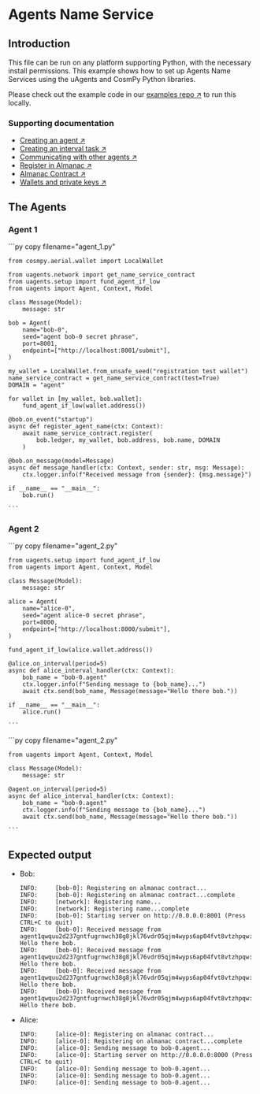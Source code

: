 
# Agents Name Service

## Introduction

This file can be run on any platform supporting Python, with the necessary install permissions. This example shows how to set up Agents Name Services using the uAgents and CosmPy Python libraries.

Please check out the example code in our [examples repo ↗️](https://github.com/fetchai/uAgent-Examples/tree/main/5-documentation/examples/intermediate/name-service) to run this locally.

### Supporting documentation

- [Creating an agent ↗️](/guides/agents/create-a-uagent)
- [Creating an interval task ↗️](/guides/agents/interval-task)
- [Communicating with other agents ↗️](/guides/agents/communicating-with-other-agents)
- [Register in Almanac ↗️](/guides/agents/register-in-almanac)
- [Almanac Contract ↗️](/references/contracts/uagents-almanac/almanac-overview)
- [Wallets and private keys ↗️](/guides/fetch-network/cosmpy/creating-wallet)

## The Agents

### Agent 1

<GithubCodeSegment digest="">
    <CodeSegment
        path="https://github.com/fetchai/uAgent-Examples/blob/main/5-documentation/examples/intermediate/name-service/agent_1.py"
        lineStart={1}
        lineEnd={39}
        hosted={true}
    />
</GithubCodeSegment>
<CodeGroup dynamic hasCopy isLocalHostedFile digest=''>

<DocsCode local={true}>
	```py copy filename="agent_1.py"

	from cosmpy.aerial.wallet import LocalWallet
	 
	from uagents.network import get_name_service_contract
	from uagents.setup import fund_agent_if_low
	from uagents import Agent, Context, Model
	 
	class Message(Model):
	    message: str
	 
	bob = Agent(
	    name="bob-0",
	    seed="agent bob-0 secret phrase",
	    port=8001,
	    endpoint=["http://localhost:8001/submit"],
	)
	 
	my_wallet = LocalWallet.from_unsafe_seed("registration test wallet")
	name_service_contract = get_name_service_contract(test=True)
	DOMAIN = "agent"
	 
	for wallet in [my_wallet, bob.wallet]:
	    fund_agent_if_low(wallet.address())
	 
	@bob.on_event("startup")
	async def register_agent_name(ctx: Context):
	    await name_service_contract.register(
	        bob.ledger, my_wallet, bob.address, bob.name, DOMAIN
	    )
	 
	@bob.on_message(model=Message)
	async def message_handler(ctx: Context, sender: str, msg: Message):
	    ctx.logger.info(f"Received message from {sender}: {msg.message}")
	 
	if __name__ == "__main__":
	    bob.run()

    ```
</DocsCode>

</CodeGroup>



### Agent 2

<GithubCodeSegment digest="">
    <CodeSegment
        path="https://github.com/fetchai/uAgent-Examples/blob/main/5-documentation/examples/intermediate/name-service/agent_2.py"
        lineStart={1}
        lineEnd={24}
        hosted={true}
    />
	<CodeSegment
        path="https://github.com/fetchai/uAgent-Examples/blob/main/5-documentation/examples/intermediate/name-service/hosted/agent_2.py"
        lineStart={1}
        lineEnd={12}
        hosted={false}
    />
</GithubCodeSegment>
<CodeGroup dynamic hasCopy isLocalHostedFile digest=''>

<DocsCode local={true}>
	```py copy filename="agent_2.py"

	from uagents.setup import fund_agent_if_low
	from uagents import Agent, Context, Model
	 
	class Message(Model):
	    message: str
	 
	alice = Agent(
	    name="alice-0",
	    seed="agent alice-0 secret phrase",
	    port=8000,
	    endpoint=["http://localhost:8000/submit"],
	)
	 
	fund_agent_if_low(alice.wallet.address())
	 
	@alice.on_interval(period=5)
	async def alice_interval_handler(ctx: Context):
	    bob_name = "bob-0.agent"
	    ctx.logger.info(f"Sending message to {bob_name}...")
	    await ctx.send(bob_name, Message(message="Hello there bob."))
	 
	if __name__ == "__main__":
	    alice.run()

    ```
</DocsCode>

<DocsCode local={false}>
	```py copy filename="agent_2.py"

	from uagents import Agent, Context, Model
	 
	class Message(Model):
	    message: str
	 
	@agent.on_interval(period=5)
	async def alice_interval_handler(ctx: Context):
	    bob_name = "bob-0.agent"
	    ctx.logger.info(f"Sending message to {bob_name}...")
	    await ctx.send(bob_name, Message(message="Hello there bob."))

    ```
</DocsCode>

</CodeGroup>



## Expected output

- Bob:

    ```
    INFO:     [bob-0]: Registering on almanac contract...
    INFO:     [bob-0]: Registering on almanac contract...complete
    INFO:     [network]: Registering name...
    INFO:     [network]: Registering name...complete
    INFO:     [bob-0]: Starting server on http://0.0.0.0:8001 (Press CTRL+C to quit)
    INFO:     [bob-0]: Received message from agent1qwquu2d237gntfugrnwch38g8jkl76vdr05qjm4wyps6ap04fvt8vtzhpqw: Hello there bob.
    INFO:     [bob-0]: Received message from agent1qwquu2d237gntfugrnwch38g8jkl76vdr05qjm4wyps6ap04fvt8vtzhpqw: Hello there bob.
    INFO:     [bob-0]: Received message from agent1qwquu2d237gntfugrnwch38g8jkl76vdr05qjm4wyps6ap04fvt8vtzhpqw: Hello there bob.
    INFO:     [bob-0]: Received message from agent1qwquu2d237gntfugrnwch38g8jkl76vdr05qjm4wyps6ap04fvt8vtzhpqw: Hello there bob.
    ```
- Alice:

    ```
    INFO:     [alice-0]: Registering on almanac contract...
    INFO:     [alice-0]: Registering on almanac contract...complete
    INFO:     [alice-0]: Sending message to bob-0.agent...
    INFO:     [alice-0]: Starting server on http://0.0.0.0:8000 (Press CTRL+C to quit)
    INFO:     [alice-0]: Sending message to bob-0.agent...
    INFO:     [alice-0]: Sending message to bob-0.agent...
    INFO:     [alice-0]: Sending message to bob-0.agent...
    ```
